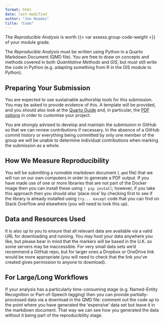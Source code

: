 ```yaml
---
format: html
date: last-modified
author: "Jon Reades"
title: "Code"
---
```


The *Reproducible Analysis* is worth {{< var assess.group-code-weight >}} of your module grade.

The *Reproducible Analysis* must be written using Python in a Quarto Markdown Document (QMD file). You are free to draw on concepts and methods covered in both *Quantitative Methods* and *GIS*, but must still write the code in Python (e.g. adapting something from R in the GIS module to Python). 

## Preparing Your Submission

You are expected to use sustainable authorship tools for this submission. You may be asked to provide evidence of this. A template will be provided, and you should also look at the [Quarto Guide](https://quarto.org/docs/guide/) and, in particular, the [PDF options](https://quarto.org/docs/output-formats/pdf-basics.html) in order to customise your project.

You are strongly advised to develop and maintain the submission in GitHub so that we can review contributions if necessary. In the absence of a GitHub commit history or everything being committed by only one member of the group we will be unable to determine individual contributions when marking the submission as a whole.

## How We Measure Reproducibility

You will be submitting a *runnable* markdown document (`.qmd` file) that we will run on our own computers in order to generate a PDF output. If you have made use of one or more libraries that are not part of the Docker image then you can install these using `! pip install`; however, if you take this approach then you should *also* 'place nice' by checking first to see if the library is already installed using `try... except` code that you can find on Stack Overflow and elsewhere (you will need to look this up).

## Data and Resources Used

It is also up to you to ensure that all relevant data are available via a valid URL for downloading and running. You may host your data anywhere you like, but please bear in mind that the markers will be based in the U.K. so some servers may be inaccessible. For very small data sets we'd recommend a GitHub repo, but for larger ones a Dropbox or OneDrive link would be more appropriate (you will need to check that the link you've created gives permission to anyone to download).

## For Large/Long Workflows

If your analysis has a particularly time-consuming stage (e.g. Named-Entity Recognition or Part-of-Speech tagging) then you can provide partially-processed data via a download *in* the QMD file: comment out the code up to the point where you have generated the 'expensive' data set but leave it in the markdown document. That way we can see how you generated the data without it being part of the reproducibility stage.

<!-- 
- A [marking rubric](./Group_Rubric.pdf) is available.
- A [proposal outline](https://github.com/jreades/fsds/blob/master/assessments/Project_Outline.qmd) template is available (see: [example](Project_Outline.pdf)).
-->
